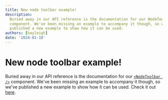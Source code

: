 ```yaml
---
title: New node toolbar example!
description:
  Buried away in our API reference is the documentation for our NodeToolbar
  component. We've been missing an example to accompany it though, so we've
  published a new example to show how it can be used.
authors: [hayleigh]
date: '2024-01-18'
---
```



# New node toolbar example!

Buried away in our API reference is the documentation for our
[`<NodeToolbar />`](api-reference/components/node-toolbar) component. We've been missing
an example to accompany it though, so we've published a new example to show how
it can be used. Check it out [here](/examples/nodes/node-toolbar).

<RemoteCodeViewer
  route="examples/nodes/node-toolbar"
  framework="react"
  showEditor={false}
/>
